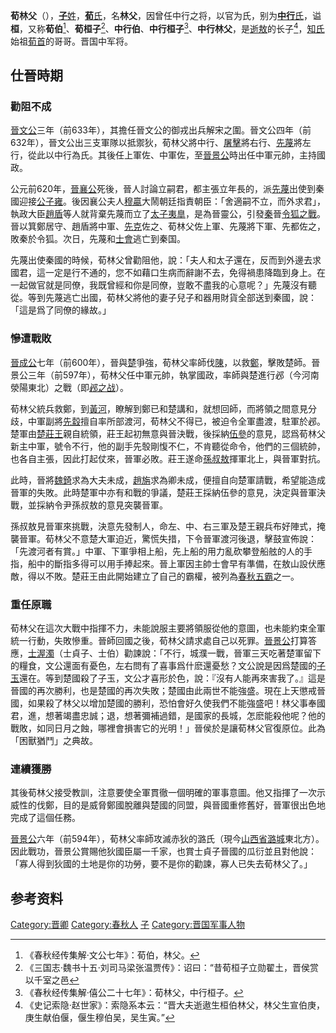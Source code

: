 {{Infobox 先秦人物
|名称= 荀林父
|图像=
|图说=
|姓=
|氏=荀、[[中行氏|中行]]
|名=林父
|字=
|别名=
|别字=
|谥号=桓
|时代=春秋时期
|国家=
|身份=[[晋国|晋国]]上军将<br>[[晋国|晋国]]中军佐
|出生=
|逝世=
|在位=
|父=[[逝敖|逝敖]]
|母=
|正妻=
|妾=
|子女=[[荀庚|荀庚]]
|太子=
}}
'''荀林父'''（{{bd|？||？||catIdx=X}}），[[子姓|'''子'''姓]]，[[荀氏|'''荀'''氏]]，名'''林父'''，因曾任中行之将，以官为氏，别为[[中行氏|'''中行'''氏]]，谥'''桓'''，又称'''荀伯'''<ref>《春秋经传集解·文公七年》：荀伯，林父。</ref>、'''荀桓子'''<ref>《三国志·魏书十五·刘司马梁张温贾传》：诏曰：“昔荀桓子立勋翟土，晋侯赏以千室之邑</ref>、'''中行伯'''、'''中行桓子'''<ref>《春秋经传集解·僖公二十七年》：荀林父，中行桓子。</ref>、'''中行林父'''，是[[逝敖|逝敖]]的长子<ref>《史记索隐·赵世家》：索隐系本云：“晋大夫逝遨生桓伯林父，林父生宣伯庚，庚生献伯偃，偃生穆伯吴，吴生寅。”</ref>，[[知氏|知氏]]始祖[[荀首|荀首]]的哥哥。晋国中军将。

==仕晉時期==
===勸阻不成===
[[晉文公|晉文公]]三年（前633年），其擔任晉文公的御戎出兵解宋之圍。晉文公四年（前632年），晉文公出三支軍隊以抵禦狄，荀林父將中行、[[屠擊|屠擊]]將右行、[[先蔑|先蔑]]將左行，從此以中行為氏。其後任上軍佐、中軍佐，至[[晉景公|晉景公]]時出任中軍元帥，主持國政。

公元前620年，[[晉襄公|晉襄公]]死後，晉人討論立嗣君，都主張立年長的，派[[先蔑|先蔑]]出使到秦國迎接[[公子雍_(晋国)|公子雍]]。後因襄公夫人[[穆贏|穆贏]]大鬧朝廷指責朝臣：「舍適嗣不立，而外求君」，執政大臣[[趙盾|趙盾]]等人就背棄先蔑而立了[[晉靈公|太子夷臯]]，是為晉靈公，引發[[秦國|秦]]晉[[令狐之戰|令狐之戰]]。晉以箕鄭居守、趙盾將中軍、[[先克|先克]]佐之、荀林父佐上軍、先蔑將下軍、先都佐之，敗秦於令狐。次日，先蔑和[[士會|士會]]逃亡到秦国。

先蔑出使秦國的時候，荀林父曾勸阻他，說：「夫人和太子還在，反而到外邊去求國君，這一定是行不通的，您不如藉口生病而辭謝不去，免得禍患降臨到身上。在一起做官就是同僚，我既曾經和你是同僚，豈敢不盡我的心意呢？」先蔑沒有聽從。等到先蔑逃亡出國，荀林父將他的妻子兒子和器用財貨全部送到秦國，說：「這是爲了同僚的緣故。」

===慘遭戰敗===
[[晉成公|晉成公]]七年（前600年），晉與[[楚國|楚]]爭強，荀林父率師伐[[陳國|陳]]，以救[[鄭國_(諸侯國)|鄭]]，擊敗楚師。晉景公三年（前597年），荀林父任中軍元帥，執掌國政，率師與楚進行邲（今河南滎陽東北）之戰（即[[邲之战|邲之战]]）。

荀林父統兵救鄭，到[[黃河|黃河]]，瞭解到鄭已和楚講和，就想回師，而將領之間意見分歧，中軍副將[[先縠|先縠]]擅自率所部渡河，荀林父不得已，被迫令全軍盡渡，駐軍於邲。楚軍由[[楚莊王|楚莊王]]親自統領，莊王起初無意與晉決戰，後採納[[伍參|伍參]]的意見，認爲荀林父新主中軍，號令不行，他的副手先彀剛愎不仁，不肯聽從命令，他們的三個統帥，也各自主張，因此打起仗來，晉軍必敗。莊王遂命[[孫叔敖|孫叔敖]]揮軍北上，與晉軍對抗。

此時，晉將[[魏錡|魏錡]]求為大夫未成，[[趙旃|趙旃]]求為卿未成，便擅自向楚軍請戰，希望能造成晉軍的失敗。此時楚軍中亦有和戰的爭議，楚莊王採納伍參的意見，決定與晉軍決戰，並採納令尹孫叔敖的意見突襲晉軍。

孫叔敖見晉軍來挑戰，決意先發制人，命左、中、右三軍及楚王親兵布好陣式，掩襲晉軍。荀林父不意楚大軍迫近，驚慌失措，下令晉軍渡河後退，擊鼓宣佈說：「先渡河者有賞。」中軍、下軍爭相上船，先上船的用力亂砍攀登船舷的人的手指，船中的斷指多得可以用手捧起來。晉上軍因主帥士會早有準備，在敖山設伏應敵，得以不敗。楚莊王由此開始建立了自己的霸權，被列為[[春秋五霸|春秋五霸]]之一。

===重任原職===
荀林父在這次大戰中指揮不力，未能說服主要將領服從他的意圖，也未能約束全軍統一行動，失敗慘重。晉師回國之後，荀林父請求處自己以死罪。[[晉景公|晉景公]]打算答應，[[士渥濁|士渥濁]]（士貞子、士伯）勸諫說：「不行，城濮一戰，晉軍三天吃著楚軍留下的糧食，文公還面有憂色，左右問有了喜事爲什麽還憂愁？文公說是因爲楚國的[[子玉|子玉]]還在。等到楚國殺了子玉，文公才喜形於色，說：『沒有人能再來害我了。』這是晉國的再次勝利，也是楚國的再次失敗；楚國由此兩世不能強盛。現在上天懲戒晉國，如果殺了林父以增加楚國的勝利，恐怕會好久使我們不能強盛吧！林父事奉國君，進，想著竭盡忠誠；退，想著彌補過錯，是國家的長城，怎麽能殺他呢？他的戰敗，如同日月之蝕，哪裡會損害它的光明！」晉侯於是讓荀林父官復原位。此為「困獸猶鬥」之典故。

===連續獲勝===
其後荀林父接受教訓，注意要使全軍貫徹一個明確的軍事意圖。他又指揮了一次示威性的伐鄭，目的是威脅鄭國脫離與楚國的同盟，與晉國重修舊好，晉軍很出色地完成了這個任務。

[[晉景公|晉景公]]六年（前594年），荀林父率師攻滅赤狄的潞氏（現今[[山西省|山西省]][[潞城|潞城]]東北方）。因此戰功，晉景公賞賜他狄國臣屬一千家，也賞士貞子晉國的瓜衍並且對他說：「寡人得到狄國的土地是你的功勞，要不是你的勸諫，寡人已失去荀林父了。」


==参考资料==
{{reflist}}

{{start box}}
{{s-none|无|新立之氏}} 
{{s-title|[[晋国|晋国]][[中行氏|中行氏]]宗主|？—前593年}}
{{s-after|子[[荀庚|荀庚]]}}
{{s-before|}}
{{s-title|[[晋国|晋国]][[御戎|御戎]]|前633年—？}}
{{s-after|不明}}
{{s-none|无|初次设置}} 
{{s-title|[[晋国|晋国]][[中行将|中行将]]|}}
{{s-none|无|裁撤合并}} 
{{s-before|[[郤缺|郤缺]]}}
{{s-title|[[晉國|晉國]]中军将|前597年—前593年}}
{{s-after|[[士会|士会]]}}
{{end box}}

[[Category:晋卿|Category:晋卿]]
[[Category:春秋人|Category:春秋人]]
[[Category:諡桓|子]]
[[Category:晋国军事人物|Category:晋国军事人物]]